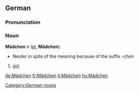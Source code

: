 ==German==
===Pronunciation===
{{IPA|[ˈmɛːtçən]}}
===Noun===
'''Mädchen''' ''n'' ([[plural|pl.]] '''Mädchen''')
*Neuter in spite of the meaning because of the suffix ''-chen''
#[[girl]]

[[Category:German nouns]]

[[de:Mädchen]]
[[fr:Mädchen]]
[[it:Mädchen]]
[[hu:Mädchen]]